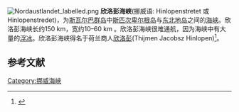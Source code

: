 [[Image:Nordaustlandet_labelled.png|thumb]]
'''欣洛彭海峡'''(挪威语: Hinlopenstretet 或 Hinlopenstredet)，为[[斯瓦尔巴群岛|斯瓦尔巴群岛]]中[[斯匹次卑尔根岛|斯匹次卑尔根岛]]与[[东北地岛|东北地岛]]之间的[[海峡|海峡]]。欣洛彭海峡长约150 km，宽约10–60 km 。欣洛彭海峡很难通航，因为海峡中有大量的[[浮冰|浮冰]]。欣洛彭海峡得名于荷兰商人[[欣洛彭|欣洛彭]](Thijmen Jacobsz Hinlopen)<ref>{{cite web |url=http://cruise-handbook.npolar.no/en/northeast_reserve/hinlopenstretet-history.html |title=Hinlopenstretet's history |author=Norwegian Polar Institute |accessdate=8 February 2009 |archive-date=2011-01-16 |archive-url=https://web.archive.org/web/20110116072634/http://cruise-handbook.npolar.no/en/northeast_reserve/hinlopenstretet-history.html |dead-url=no }}</ref>。

== 参考文献 ==
<references/>

[[Category:挪威海峽|Category:挪威海峽]]